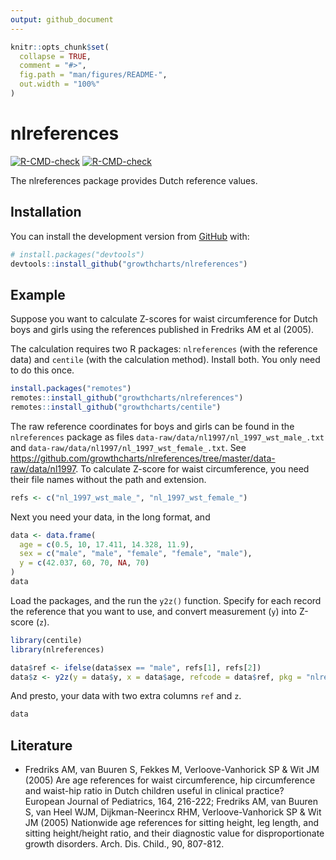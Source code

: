 ```yaml
---
output: github_document
---
```


<!-- README.md is generated from README.Rmd. Please edit that file -->

```r
knitr::opts_chunk$set(
  collapse = TRUE,
  comment = "#>",
  fig.path = "man/figures/README-",
  out.width = "100%"
)
```

# nlreferences

<!-- badges: start -->
[![R-CMD-check](https://github.com/growthcharts/nlreferences/workflows/R-CMD-check/badge.svg)](https://github.com/growthcharts/nlreferences/actions)
[![R-CMD-check](https://github.com/growthcharts/nlreferences/actions/workflows/R-CMD-check.yaml/badge.svg)](https://github.com/growthcharts/nlreferences/actions/workflows/R-CMD-check.yaml)
<!-- badges: end -->

The nlreferences package provides Dutch reference values.

## Installation

You can install the development version from [GitHub](https://github.com/) with:

``` r
# install.packages("devtools")
devtools::install_github("growthcharts/nlreferences")
```

## Example

Suppose you want to calculate Z-scores for waist circumference for Dutch boys and girls using the references published in Fredriks AM et al (2005). 

The calculation requires two R packages: `nlreferences` (with the reference data) and `centile` (with the calculation method). Install both. You only need to do this once.

```r
install.packages("remotes")
remotes::install_github("growthcharts/nlreferences")
remotes::install_github("growthcharts/centile")
```

The raw reference coordinates for boys and girls can be found in the `nlreferences` package as files `data-raw/data/nl1997/nl_1997_wst_male_.txt` and `data-raw/data/nl1997/nl_1997_wst_female_.txt`. See <https://github.com/growthcharts/nlreferences/tree/master/data-raw/data/nl1997>. To calculate Z-score for waist circumference, you need their file names without the path and extension.

```r
refs <- c("nl_1997_wst_male_", "nl_1997_wst_female_")
```

Next you need your data, in the long format, and 

```r
data <- data.frame(
  age = c(0.5, 10, 17.411, 14.328, 11.9),
  sex = c("male", "male", "female", "female", "male"),
  y = c(42.037, 60, 70, NA, 70)
)
data
```

Load the packages, and the run the `y2z()` function. Specify for each record the reference that you want to use, and convert measurement (`y`) into Z-score (`z`).

```r
library(centile)
library(nlreferences)

data$ref <- ifelse(data$sex == "male", refs[1], refs[2])
data$z <- y2z(y = data$y, x = data$age, refcode = data$ref, pkg = "nlreferences", verbose = TRUE)
```


And presto, your data with two extra columns `ref` and `z`.

```r
data
```


## Literature 

- Fredriks AM, van Buuren S, Fekkes M, Verloove-Vanhorick SP & Wit JM (2005) Are age references for waist circumference, hip circumference and waist-hip ratio in Dutch children useful in clinical practice? European Journal of Pediatrics, 164, 216-222; Fredriks AM, van Buuren S, van Heel WJM, Dijkman-Neerincx RHM, Verloove-Vanhorick SP & Wit JM (2005) Nationwide age references for sitting height, leg length, and sitting height/height ratio, and their diagnostic value for disproportionate growth disorders. Arch. Dis. Child., 90, 807-812.
